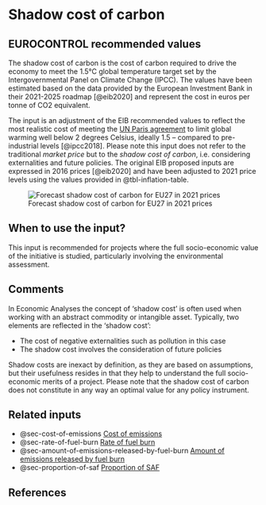 # Shadow cost of carbon {#sec-shadow-cost-of-carbon}

## EUROCONTROL recommended values

The shadow cost of carbon is the cost of carbon required to drive the economy to meet the 1.5°C global temperature target set by the Intergovernmental Panel on Climate Change (IPCC). The values have been estimated based on the data provided by the European Investment Bank in their 2021-2025 roadmap [@eib2020] and represent the cost in euros per tonne of CO2 equivalent.

The input is an adjustment of the EIB recommended values to reflect the most realistic cost of meeting the [UN Paris agreement](https://unfccc.int/process-and-meetings/the-paris-agreement/the-paris-agreement) to limit global warming well below 2 degrees Celsius, ideally 1.5 -- compared to pre-industrial levels [@ipcc2018]. Please note this input does not refer to the traditional _market price_ but to the _shadow cost of carbon_, i.e. considering externalities and future policies. The original EIB proposed inputs are expressed in 2016 prices [@eib2020] and have been adjusted to 2021 price levels using the values provided in @tbl-inflation-table.

![Forecast shadow cost of carbon for EU27 in 2021 prices](figures/cost_of_carbon.png){#fig-cost-of-carbon}


## When to use the input?

This input is recommended for projects where the full socio-economic value of the initiative is studied, particularly involving the environmental assessment.

## Comments

In Economic Analyses the concept of 'shadow cost' is often used when working with an abstract commodity or intangible asset. Typically, two elements are reflected in the 'shadow cost':

* The cost of negative externalities such as pollution in this case
* The shadow cost involves the consideration of future policies

Shadow costs are inexact by definition, as they are based on assumptions, but their usefulness resides in that they help to understand the full socio-economic merits of a project. Please note that the shadow cost of carbon does not constitute in any way an optimal value for any policy instrument.

## Related inputs

* @sec-cost-of-emissions [Cost of emissions](#sec-cost-of-emissions)
* @sec-rate-of-fuel-burn [Rate of fuel burn](#sec-rate-of-fuel-burn)
* @sec-amount-of-emissions-released-by-fuel-burn [Amount of emissions released by fuel burn](#sec-amount-of-emissions-released-by-fuel-burn)
* @sec-proportion-of-saf [Proportion of SAF](#sec-proportion-of-saf)

## References
